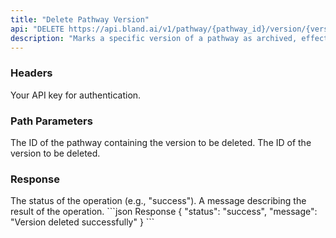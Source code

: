 ```yaml
---
title: "Delete Pathway Version"
api: "DELETE https://api.bland.ai/v1/pathway/{pathway_id}/version/{version_id}"
description: "Marks a specific version of a pathway as archived, effectively deleting it from active use."
---
```


### Headers

<ParamField header="authorization" type="string" required>
  Your API key for authentication.
</ParamField>

### Path Parameters

<ParamField path="pathway_id" type="string" required>
  The ID of the pathway containing the version to be deleted.
</ParamField>

<ParamField path="version_id" type="string" required>
  The ID of the version to be deleted.
</ParamField>

### Response

<ResponseField name="status" type="string">
  The status of the operation (e.g., "success").
</ResponseField>

<ResponseField name="message" type="string">
  A message describing the result of the operation.
</ResponseField>

<ResponseExample>
```json Response
{
  "status": "success",
  "message": "Version deleted successfully"
}
```
</ResponseExample>